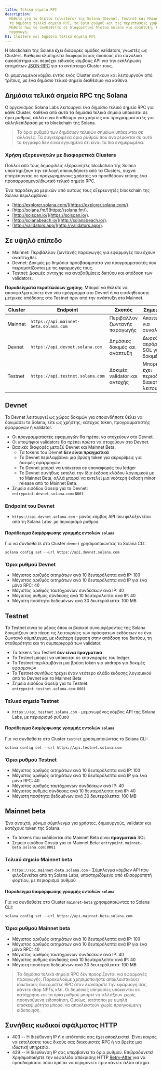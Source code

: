 ```yaml
---
title: Τελικά σημεία RPC
description:
  Μάθετε για τα δίκτυα (clusters) της Solana (Devnet, Testnet και Mainnet Beta),
  τα δημόσια τελικά σημεία RPC, τα όρια ρυθμού και τις περιπτώσεις χρήσης.
  Μάθετε πώς να συνδεθείτε σε διαφορετικά δίκτυα Solana για ανάπτυξη, δοκιμή και
  παραγωγή.
h1: Clusters και δημόσια τελικά σημεία RPC
---
```


Η blockchain της Solana έχει διάφορες ομάδες validators, γνωστές ως Clusters.
Καθεμία εξυπηρετεί διαφορετικούς σκοπούς στο συνολικό οικοσύστημα και περιέχει
ειδικούς κόμβους API για την εκπλήρωση αιτημάτων [JSON-RPC](/docs/rpc/) για το
αντίστοιχο Cluster τους.

Οι μεμονωμένοι κόμβοι εντός ενός Cluster ανήκουν και λειτουργούν από τρίτους, με
ένα δημόσιο τελικό σημείο διαθέσιμο για καθένα.

## Δημόσια τελικά σημεία RPC της Solana

Ο οργανισμός Solana Labs λειτουργεί ένα δημόσιο τελικό σημείο RPC για κάθε
Cluster. Καθένα από αυτά τα δημόσια τελικά σημεία υπόκειται σε όρια ρυθμού, αλλά
είναι διαθέσιμα για χρήστες και προγραμματιστές για αλληλεπίδραση με το
blockchain της Solana.

> Τα όρια ρυθμού των δημόσιων τελικών σημείων υπόκεινται σε αλλαγές. Τα
> συγκεκριμένα όρια ρυθμού που αναφέρονται σε αυτό το έγγραφο δεν είναι
> εγγυημένο ότι είναι τα πιο ενημερωμένα.

### Χρήση εξερευνητών με διαφορετικά Clusters

Πολλοί από τους δημοφιλείς εξερευνητές blockchain της Solana υποστηρίζουν την
επιλογή οποιουδήποτε από τα Clusters, συχνά επιτρέποντας σε προχωρημένους
χρήστες να προσθέσουν επίσης ένα προσαρμοσμένο/ιδιωτικό τελικό σημείο RPC.

Ένα παράδειγμα μερικών από αυτούς τους εξερευνητές blockchain της Solana
περιλαμβάνει:

- [http://explorer.solana.com/](https://explorer.solana.com/).
- [http://solana.fm/](https://solana.fm/).
- [http://solscan.io/](https://solscan.io/).
- [http://solanabeach.io/](http://solanabeach.io/).
- [http://validators.app/](http://validators.app/).

## Σε υψηλό επίπεδο

- Mainnet: Περιβάλλον ζωντανής παραγωγής για εφαρμογές που έχουν αναπτυχθεί.
- Devnet: Δοκιμές με δημόσια προσβασιμότητα για προγραμματιστές που
  πειραματίζονται με τις εφαρμογές τους.
- Testnet: Δοκιμές αντοχής για αναβαθμίσεις δικτύου και απόδοση των validators.

**Παραδείγματα περιπτώσεων χρήσης**: Μπορεί να θέλετε να αποσφαλματώσετε ένα νέο
πρόγραμμα στο Devnet ή να επαληθεύσετε μετρικές απόδοσης στο Testnet πριν από
την ανάπτυξη στο Mainnet.

| **Cluster** | **Endpoint**                          | **Σκοπός**                    | **Σημειώσεις**                                 |
| ----------- | ------------------------------------- | ----------------------------- | ---------------------------------------------- |
| Mainnet     | `https://api.mainnet-beta.solana.com` | Περιβάλλον ζωντανής παραγωγής | Απαιτεί SOL για συναλλαγές                     |
| Devnet      | `https://api.devnet.solana.com`       | Δημόσιες δοκιμές και ανάπτυξη | Δωρεάν αερόριψη SOL για δοκιμές                |
| Testnet     | `https://api.testnet.solana.com`      | Δοκιμές validator και αντοχής | Μπορεί να έχει περιοδικές διακοπές λειτουργίας |

## Devnet

Το Devnet λειτουργεί ως χώρος δοκιμών για οποιονδήποτε θέλει να δοκιμάσει το
Solana, είτε ως χρήστης, κάτοχος token, προγραμματιστής εφαρμογών ή validator.

- Οι προγραμματιστές εφαρμογών θα πρέπει να στοχεύουν στο Devnet.
- Οι υποψήφιοι validators θα πρέπει πρώτα να στοχεύουν στο Devnet.
- Βασικές διαφορές μεταξύ Devnet και Mainnet Beta:
  - Τα tokens του Devnet **δεν είναι πραγματικά**
  - Το Devnet περιλαμβάνει μια βρύση token για αερορίψεις για δοκιμές εφαρμογών
  - Το Devnet μπορεί να υπόκειται σε επαναφορές του ledger
  - Το Devnet συνήθως εκτελεί την ίδια έκδοση κλάδου λογισμικού με το Mainnet
    Beta, αλλά μπορεί να εκτελεί μια νεότερη έκδοση minor release από το Mainnet
    Beta.
- Σημείο εισόδου Gossip για το Devnet: `entrypoint.devnet.solana.com:8001`

### Endpoint του Devnet

- `https://api.devnet.solana.com` - μονός κόμβος API που φιλοξενείται από τη
  Solana Labs· με περιορισμό ρυθμού

#### Παράδειγμα διαμόρφωσης γραμμής εντολών `solana`

Για να συνδεθείτε στο Cluster `devnet` χρησιμοποιώντας το Solana CLI:

```shell
solana config set --url https://api.devnet.solana.com
```

### Όρια ρυθμού Devnet

- Μέγιστος αριθμός αιτημάτων ανά 10 δευτερόλεπτα ανά IP: 100
- Μέγιστος αριθμός αιτημάτων ανά 10 δευτερόλεπτα ανά IP για ένα μόνο RPC: 40
- Μέγιστος αριθμός ταυτόχρονων συνδέσεων ανά IP: 40
- Μέγιστος ρυθμός σύνδεσης ανά 10 δευτερόλεπτα ανά IP: 40
- Μέγιστη ποσότητα δεδομένων ανά 30 δευτερόλεπτα: 100 MB

## Testnet

Το Testnet είναι το μέρος όπου οι βασικοί συνεισφέροντες της Solana δοκιμάζουν
υπό πίεση τις λειτουργίες των πρόσφατων εκδόσεων σε ένα ζωντανό σύμπλεγμα, με
ιδιαίτερη έμφαση στην απόδοση του δικτύου, τη σταθερότητα και τη συμπεριφορά των
validator.

- Τα tokens του Testnet **δεν είναι πραγματικά**
- Το Testnet μπορεί να υπόκειται σε επαναφορές του ledger.
- Το Testnet περιλαμβάνει μια βρύση token για airdrops για δοκιμές εφαρμογών
- Το Testnet συνήθως τρέχει έναν νεότερο κλάδο έκδοσης λογισμικού από το Devnet
  και το Mainnet Beta
- Σημείο εισόδου Gossip για το Testnet: `entrypoint.testnet.solana.com:8001`

### Τελικό σημείο Testnet

- `https://api.testnet.solana.com` - μεμονωμένος κόμβος API της Solana Labs, με
  περιορισμό ρυθμού

#### Παράδειγμα διαμόρφωσης γραμμής εντολών `solana`

Για να συνδεθείτε στο Cluster `testnet` χρησιμοποιώντας το Solana CLI:

```shell
solana config set --url https://api.testnet.solana.com
```

### Όρια ρυθμού Testnet

- Μέγιστος αριθμός αιτημάτων ανά 10 δευτερόλεπτα ανά IP: 100
- Μέγιστος αριθμός αιτημάτων ανά 10 δευτερόλεπτα ανά IP για ένα μόνο RPC: 40
- Μέγιστος αριθμός ταυτόχρονων συνδέσεων ανά IP: 40
- Μέγιστος ρυθμός σύνδεσης ανά 10 δευτερόλεπτα ανά IP: 40
- Μέγιστη ποσότητα δεδομένων ανά 30 δευτερόλεπτα: 100 MB

## Mainnet beta

Ένα ανοιχτό, μόνιμο σύμπλεγμα για χρήστες, δημιουργούς, validator και κατόχους
token της Solana.

- Τα tokens που εκδίδονται στο Mainnet Beta είναι **πραγματικά** SOL
- Σημείο εισόδου Gossip για το Mainnet Beta:
  `entrypoint.mainnet-beta.solana.com:8001`

### Τελικό σημείο Mainnet beta

- `https://api.mainnet-beta.solana.com` - Σύμπλεγμα κόμβων API που φιλοξενείται
  από τη Solana Labs, υποστηριζόμενο από εξισορροπητή φορτίου, με περιορισμό
  ρυθμού

#### Παράδειγμα διαμόρφωσης γραμμής εντολών `solana`

Για να συνδεθείτε στο Cluster `mainnet-beta` χρησιμοποιώντας το Solana CLI:

```shell
solana config set --url https://api.mainnet-beta.solana.com
```

### Όρια ρυθμού Mainnet beta

- Μέγιστος αριθμός αιτημάτων ανά 10 δευτερόλεπτα ανά IP: 100
- Μέγιστος αριθμός αιτημάτων ανά 10 δευτερόλεπτα ανά IP για ένα μόνο RPC: 40
- Μέγιστος αριθμός ταυτόχρονων συνδέσεων ανά IP: 40
- Μέγιστος ρυθμός σύνδεσης ανά 10 δευτερόλεπτα ανά IP: 40
- Μέγιστη ποσότητα δεδομένων ανά 30 δευτερόλεπτα: 100 MB

> Τα δημόσια τελικά σημεία RPC δεν προορίζονται για εφαρμογές παραγωγής.
> Παρακαλούμε χρησιμοποιήστε αποκλειστικούς/ιδιωτικούς διακομιστές RPC όταν
> λανσάρετε την εφαρμογή σας, κάνετε drop NFTs, κλπ. Οι δημόσιες υπηρεσίες
> υπόκεινται σε κατάχρηση και τα όρια ρυθμού μπορεί να αλλάξουν χωρίς
> προηγούμενη ειδοποίηση. Ομοίως, ιστότοποι με υψηλή επισκεψιμότητα μπορεί να
> αποκλειστούν χωρίς προηγούμενη ειδοποίηση.

## Συνήθεις κωδικοί σφάλματος HTTP

- 403 -- Η διεύθυνση IP ή ο ιστότοπός σας έχει αποκλειστεί. Είναι καιρός να
  εκτελέσετε τους δικούς σας διακομιστές RPC ή να βρείτε μια ιδιωτική υπηρεσία.
- 429 -- Η διεύθυνση IP σας υπερβαίνει τα όρια ρυθμού. Επιβραδύνετε!
  Χρησιμοποιήστε την κεφαλίδα απόκρισης HTTP
  [Retry-After](https://developer.mozilla.org/en-US/docs/Web/HTTP/Headers/Retry-After)
  για να προσδιορίσετε πόσο πρέπει να περιμένετε πριν κάνετε άλλο αίτημα.
